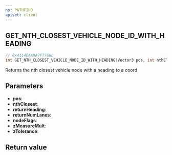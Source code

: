 ```yaml
---
ns: PATHFIND
apiset: client
---
```

## GET_NTH_CLOSEST_VEHICLE_NODE_ID_WITH_HEADING

```c
// 0x4114EAA8A7F7766D
int GET_NTH_CLOSEST_VEHICLE_NODE_ID_WITH_HEADING(Vector3 pos, int nthClosest, float* returnHeading, int* returnNumLanes, int nodeFlags, float zMeasureMult, float zTolerance);
```

Returns the nth closest vehicle node with a heading to a coord

## Parameters
* **pos**:
* **nthClosest**:
* **returnHeading**:
* **returnNumLanes**:
* **nodeFlags**:
* **zMeasureMult**:
* **zTolerance**:

## Return value